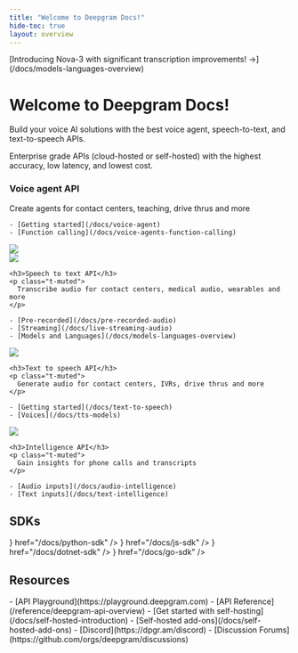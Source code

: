 ```yaml
---
title: "Welcome to Deepgram Docs!"
hide-toc: true
layout: overview
---
```


<style>
{`
  .fern-page-heading {
    display: none;
  }

  .col {
    display: flex;
    flex-direction: column;
    width: 40%;
  }

  .col .right {
    display: flex;
    flex-direction: column;
    align-items: flex-end;
    justify-content: flex-end;
  }

  .col h3 {
    margin-top: 12px !important;
  }

  .right img {
    width: 60% !important;
    float: right;
  }

  .right {
    display: flex;
    flex-direction: column;
    align-items: center;
    justify-content: center;
  }

  .banner .fern-card {
    width: 100%;
    text-align: left;
    padding: 24px;
  }

  .banner .fern-card ul {
    margin-top: 4px !important;
  }

  .fern-card {
    display: flex;
    flex-direction: row;
  }

  .fern-card p {
    margin-bottom: 12px !important;
  }

  .center {
    padding-left: 10px;
    padding-right: 10px;
    margin-top: 24px;
  }

  .fern-card img {
    width: 100% !important;
  }

  h3 {
    color: white !important;
    padding-bottom: 8px !important;
  }

  .badge {
    border: 1px solid #232329;
    padding: 8px 12px;
    border-radius: 50px;
    margin-bottom: 2rem;
    color: #BBBBBF !important;
  }

  .badge:hover {
    color: #FBFBFF !important;
  }

  .white .fern-card ul {
    margin-top: .75rem !important;
    position: relative;
    left: -2.5rem !important;
  }

  .white .fern-card .overflow-hidden {
    overflow: visible !important;
  }

  h2 {
    margin-top: 80px !important;
  }

  @media (max-width: 768px) {
    .fern-card {
      flex-direction: column !important;
    }

    .col {
      width: 100% !important;
    }

    .col.right {
      margin-top: 24px;
      order: -1;
    }

    .right img {
      width: 100% !important;
    }
  }
`}
</style>

<div class="banner">
<div class="badge">[Introducing Nova-3 with significant transcription improvements! <span style={{ color: "#13EF95" }}>→</span>](/docs/models-languages-overview)</div>
<h1>Welcome to Deepgram Docs!</h1>
Build your voice AI solutions with the best voice agent, speech-to-text, and text-to-speech APIs.

Enterprise grade APIs (cloud-hosted or self-hosted) with the highest accuracy, low latency, and lowest cost.

<div class="fern-card p-6 center">
  <div class="col">
    <h3>Voice agent API</h3>
    <p class="t-muted">
      Create agents for contact centers, teaching, drive thrus and more
    </p>

    - [Getting started](/docs/voice-agent)
    - [Function calling](/docs/voice-agents-function-calling)
  </div>

  <div class="col right">
    <img src="../assets/images/purple.svg" />
  </div>
</div>
</div>

<CardGroup cols={3}>
  <Card>
    <img src="../assets/images/blue.svg" />

    <h3>Speech to text API</h3>
    <p class="t-muted">
      Transcribe audio for contact centers, medical audio, wearables and more
    </p>

    - [Pre-recorded](/docs/pre-recorded-audio)
    - [Streaming](/docs/live-streaming-audio)
    - [Models and Languages](/docs/models-languages-overview)
  </Card>
  <Card>
    <img src="../assets/images/pink.svg" />

    <h3>Text to speech API</h3>
    <p class="t-muted">
      Generate audio for contact centers, IVRs, drive thrus and more
    </p>

    - [Getting started](/docs/text-to-speech)
    - [Voices](/docs/tts-models)
  </Card>
  <Card>
    <img src="../assets/images/yellow.svg" />

    <h3>Intelligence API</h3>
    <p class="t-muted">
      Gain insights for phone calls and transcripts
    </p>

    - [Audio inputs](/docs/audio-intelligence)
    - [Text inputs](/docs/text-intelligence)
  </Card>
</CardGroup>

## SDKs
<CardGroup cols={4}>
<Card
  title="Python"
  iconPosition="left"
  icon={<img src="https://fern-image-hosting.s3.us-east-1.amazonaws.com/deepgram/python.svg" />}
  href="/docs/python-sdk"
/>
<Card
  title="JavaScript"
  iconPosition="left"
  icon={<img src="https://fern-image-hosting.s3.us-east-1.amazonaws.com/deepgram/js-yellow.svg" />}
  href="/docs/js-sdk"
/>
<Card
  title=".Net"
  iconPosition="left"
  icon={<img src="https://fern-image-hosting.s3.us-east-1.amazonaws.com/deepgram/net.svg" />}
  href="/docs/dotnet-sdk"
/>
<Card
  title="Go"
  iconPosition="left"
  icon={<img src="https://fern-image-hosting.s3.us-east-1.amazonaws.com/deepgram/go.svg" />}
  href="/docs/go-sdk"
/>
</CardGroup>

## Resources
<div class="white">
<CardGroup cols={3}>
<Card
  title="Explore"
  icon="rocket"
  iconPosition="left"
>
- [API Playground](https://playground.deepgram.com)
- [API Reference](/reference/deepgram-api-overview)
</Card>
<Card
  title="Self Host"
  icon="tools"
  iconPosition="left"
>
- [Get started with self-hosting](/docs/self-hosted-introduction)
- [Self-hosted add-ons](/docs/self-hosted-add-ons)
</Card>
<Card
  title="Community"
  icon="users"
  iconPosition="left"
>
- [Discord](https://dpgr.am/discord)
- [Discussion Forums](https://github.com/orgs/deepgram/discussions)
</Card>
</CardGroup>
</div>


